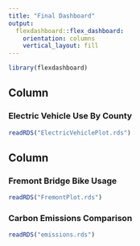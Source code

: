 ```yaml
---
title: "Final Dashboard"
output: 
  flexdashboard::flex_dashboard:
    orientation: columns
    vertical_layout: fill
---
```


```r
library(flexdashboard)
```

Column {data-width=650}
-----------------------------------------------------------------------

### Electric Vehicle Use By County

```r
readRDS("ElectricVehiclePlot.rds")
```

Column {data-width=350}
-----------------------------------------------------------------------

### Fremont Bridge Bike Usage

```r
readRDS("FremontPlot.rds")
```

### Carbon Emissions Comparison

```r
readRDS("emissions.rds")
```

